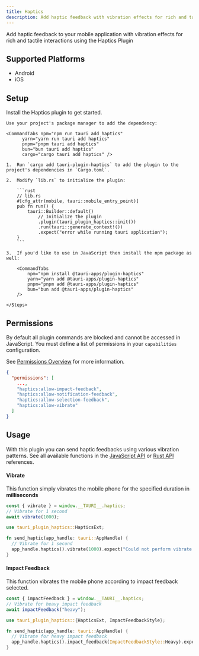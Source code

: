 ```yaml
---
title: Haptics
description: Add haptic feedback with vibration effects for rich and tactile interactions
---
```



<PluginLinks plugin="haptics" />

Add haptic feedback to your mobile application with vibration effects for rich and tactile interactions using the Haptics Plugin

## Supported Platforms

- Android
- iOS

## Setup

Install the Haptics plugin to get started.

<Tabs>
  <TabItem label="Automatic">

    Use your project's package manager to add the dependency:

    <CommandTabs npm="npm run tauri add haptics"
          yarn="yarn run tauri add haptics"
          pnpm="pnpm tauri add haptics"
          bun="bun tauri add haptics"
          cargo="cargo tauri add haptics" />

  </TabItem>
  <TabItem label="Manual">
    <Steps>

    1.  Run `cargo add tauri-plugin-haptics` to add the plugin to the project's dependencies in `Cargo.toml`.

    2.  Modify `lib.rs` to initialize the plugin:

        ```rust
        // lib.rs
        #[cfg_attr(mobile, tauri::mobile_entry_point)]
        pub fn run() {
            tauri::Builder::default()
                // Initialize the plugin
                .plugin(tauri_plugin_haptics::init())
                .run(tauri::generate_context!())
                .expect("error while running tauri application");
        }
        ```

    3.  If you'd like to use in JavaScript then install the npm package as well:

        <CommandTabs
            npm="npm install @tauri-apps/plugin-haptics"
            yarn="yarn add @tauri-apps/plugin-haptics"
            pnpm="pnpm add @tauri-apps/plugin-haptics"
            bun="bun add @tauri-apps/plugin-haptics"
        />

    </Steps>

  </TabItem>
</Tabs>

## Permissions

By default all plugin commands are blocked and cannot be accessed in JavaScript.
You must define a list of permissions in your `capabilities` configuration.

See [Permissions Overview](/security/permissions/) for more information.

```json title="src-tauri/capabilities/main.json" ins={4-6}
{
  "permissions": [
    ...,
    "haptics:allow-impact-feedback",
    "haptics:allow-notification-feedback",
    "haptics:allow-selection-feedback",
    "haptics:allow-vibrate"
  ]
}
```

## Usage

With this plugin you can send haptic feedbacks using various vibration patterns. See all available functions in the [JavaScript API](/reference/javascript/haptics/) or [Rust API](https://docs.rs/tauri-plugin-haptics/) references.

#### Vibrate

This function simply vibrates the mobile phone for the specified duration in **milliseconds**

<Tabs>
<TabItem label="JavaScript">

```js
const { vibrate } = window.__TAURI__.haptics;
// Vibrate for 1 second
await vibrate(1000);
```

</TabItem>
<TabItem label="Rust">

```rust ins={5}
use tauri_plugin_haptics::HapticsExt;

fn send_haptic(app_handle: tauri::AppHandle) {
  // Vibrate for 1 second
  app_handle.haptics().vibrate(1000).expect("Could not perform vibrate function");
}
```

</TabItem>
</Tabs>

#### Impact Feedback

This function vibrates the mobile phone according to impact feedback selected.

<Tabs>
<TabItem label="JavaScript">

```js
const { impactFeedback } = window.__TAURI__.haptics;
// Vibrate for heavy impact feedback
await impactFeedback("heavy");
```

</TabItem>
<TabItem label="Rust">

```rust ins={5}
use tauri_plugin_haptics::{HapticsExt, ImpactFeedbackStyle};

fn send_haptic(app_handle: tauri::AppHandle) {
  // Vibrate for heavy impact feedback
  app_handle.haptics().impact_feedback(ImpactFeedbackStyle::Heavy).expect("Could not perform impact feedback function");
}
```

</TabItem>
</Tabs>

